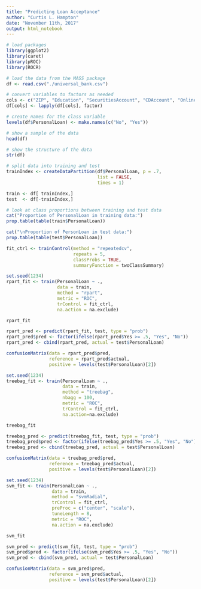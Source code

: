 ```yaml
---
title: "Predicting Loan Acceptance"
author: "Curtis L. Hampton"
date: "November 11th, 2017"
output: html_notebook
---
```


```r
# load packages
library(ggplot2)
library(caret)
library(pROC)
library(ROCR)
```

```r
# load the data from the MASS package
df <- read.csv("./universal_bank.csv")
```

```r
# convert variables to factors as needed
cols <- c("ZIP", "Education", "SecuritiesAccount", "CDAccount", "Online", "CreditCard", "PersonalLoan")
df[cols] <- lapply(df[cols], factor)
```

```r
# create names for the class variable
levels(df$PersonalLoan) <- make.names(c("No", "Yes"))
```

```r
# show a sample of the data
head(df)
```

```r
# show the structure of the data
str(df)
```

```r
# split data into training and test
trainIndex <- createDataPartition(df$PersonalLoan, p = .7, 
                                  list = FALSE, 
                                  times = 1)

train <- df[ trainIndex,]
test  <- df[-trainIndex,]
```

```r
# look at class proportions between training and test data
cat("Proportion of PersonalLoan in training data:")
prop.table(table(train$PersonalLoan))
```

```r
cat("\nProportion of PersonLoan in test data:")
prop.table(table(test$PersonalLoan))
```

```r
fit_ctrl <- trainControl(method = "repeatedcv", 
                         repeats = 5,
                         classProbs = TRUE,
                         summaryFunction = twoClassSummary)
```

```r
set.seed(1234)
rpart_fit <- train(PersonalLoan ~ ., 
                   data = train,
                   method = "rpart",
                   metric = "ROC",
                   trControl = fit_ctrl,
                   na.action = na.exclude)
```

```r
rpart_fit
```

```r
rpart_pred <- predict(rpart_fit, test, type = "prob")
rpart_pred$pred <- factor(ifelse(rpart_pred$Yes >= .5, "Yes", "No"))
rpart_pred <- cbind(rpart_pred, actual = test$PersonalLoan)
```

```r
confusionMatrix(data = rpart_pred$pred, 
                reference = rpart_pred$actual, 
                positive = levels(test$PersonalLoan)[2])
```

```r
set.seed(1234)
treebag_fit <- train(PersonalLoan ~ ., 
                     data = train,
                     method = "treebag",
                     nbagg = 100,
                     metric = "ROC",
                     trControl = fit_ctrl, 
                     na.action=na.exclude)
```

```r
treebag_fit
```

```r
treebag_pred <- predict(treebag_fit, test, type = "prob")
treebag_pred$pred <- factor(ifelse(treebag_pred$Yes >= .5, "Yes", "No"))
treebag_pred <- cbind(treebag_pred, actual = test$PersonalLoan)
```

```r
confusionMatrix(data = treebag_pred$pred, 
                reference = treebag_pred$actual, 
                positive = levels(test$PersonalLoan)[2])
```

```r
set.seed(1234)
svm_fit <- train(PersonalLoan ~ ., 
                 data = train, 
                 method = "svmRadial", 
                 trControl = fit_ctrl, 
                 preProc = c("center", "scale"),
                 tuneLength = 8,
                 metric = "ROC", 
                 na.action = na.exclude)
```

```r
svm_fit
```

```r
svm_pred <- predict(svm_fit, test, type = "prob")
svm_pred$pred <- factor(ifelse(svm_pred$Yes >= .5, "Yes", "No"))
svm_pred <- cbind(svm_pred, actual = test$PersonalLoan)
```

```r
confusionMatrix(data = svm_pred$pred, 
                reference = svm_pred$actual,
                positive = levels(test$PersonalLoan)[2])
```
